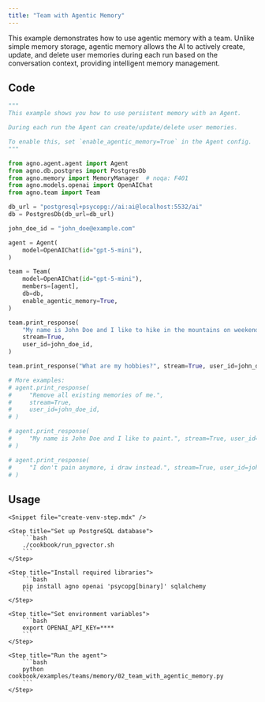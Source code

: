 ```yaml
---
title: "Team with Agentic Memory"
---
```


This example demonstrates how to use agentic memory with a team. Unlike simple memory storage, agentic memory allows the AI to actively create, update, and delete user memories during each run based on the conversation context, providing intelligent memory management.

## Code

```python cookbook/examples/teams/memory/02_team_with_agentic_memory.py
"""
This example shows you how to use persistent memory with an Agent.

During each run the Agent can create/update/delete user memories.

To enable this, set `enable_agentic_memory=True` in the Agent config.
"""

from agno.agent.agent import Agent
from agno.db.postgres import PostgresDb
from agno.memory import MemoryManager  # noqa: F401
from agno.models.openai import OpenAIChat
from agno.team import Team

db_url = "postgresql+psycopg://ai:ai@localhost:5532/ai"
db = PostgresDb(db_url=db_url)

john_doe_id = "john_doe@example.com"

agent = Agent(
    model=OpenAIChat(id="gpt-5-mini"),
)

team = Team(
    model=OpenAIChat(id="gpt-5-mini"),
    members=[agent],
    db=db,
    enable_agentic_memory=True,
)

team.print_response(
    "My name is John Doe and I like to hike in the mountains on weekends.",
    stream=True,
    user_id=john_doe_id,
)

team.print_response("What are my hobbies?", stream=True, user_id=john_doe_id)

# More examples:
# agent.print_response(
#     "Remove all existing memories of me.",
#     stream=True,
#     user_id=john_doe_id,
# )

# agent.print_response(
#     "My name is John Doe and I like to paint.", stream=True, user_id=john_doe_id
# )

# agent.print_response(
#     "I don't pain anymore, i draw instead.", stream=True, user_id=john_doe_id
# )
```

## Usage

<Steps>

    <Snippet file="create-venv-step.mdx" />

    <Step title="Set up PostgreSQL database">
        ```bash
        ./cookbook/run_pgvector.sh
        ```
    </Step>

    <Step title="Install required libraries">
        ```bash
        pip install agno openai 'psycopg[binary]' sqlalchemy
        ```
    </Step>

    <Step title="Set environment variables">
        ```bash
        export OPENAI_API_KEY=****
        ```
    </Step>

    <Step title="Run the agent">
        ```bash
        python cookbook/examples/teams/memory/02_team_with_agentic_memory.py
        ```
    </Step>

</Steps>